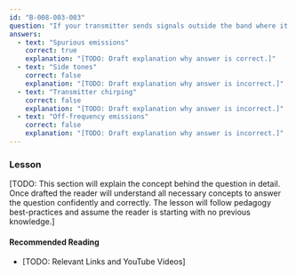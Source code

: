 ```yaml
---
id: "B-008-003-003"
question: "If your transmitter sends signals outside the band where it is transmitting, what is this called?"
answers:
  - text: "Spurious emissions"
    correct: true
    explanation: "[TODO: Draft explanation why answer is correct.]"
  - text: "Side tones"
    correct: false
    explanation: "[TODO: Draft explanation why answer is incorrect.]"
  - text: "Transmitter chirping"
    correct: false
    explanation: "[TODO: Draft explanation why answer is incorrect.]"
  - text: "Off-frequency emissions"
    correct: false
    explanation: "[TODO: Draft explanation why answer is incorrect.]"
---
```


### Lesson

[TODO: This section will explain the concept behind the question in detail. Once drafted the reader will understand all necessary concepts to answer the question confidently and correctly. The lesson will follow pedagogy best-practices and assume the reader is starting with no previous knowledge.]

#### Recommended Reading

- [TODO: Relevant Links and YouTube Videos]
